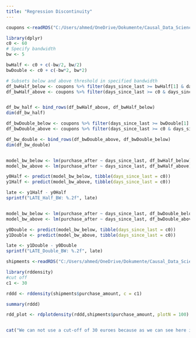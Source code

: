 ```yaml
---
title: "Regression Discontinuity"
---
```


```r
coupons <-readRDS("C:/Users/ahmed/OneDrive/Dokumente/Causal_Data_Science_Data/coupon.rds")
```


```r
library(dplyr)
c0 <- 60
# Specify bandwidth
bw <- 5

bwHalf <- c0 + c(-bw/2, bw/2)
bwDouble <- c0 + c(-bw*2, bw*2)

# Subsets below and above threshold in specified bandwidth
df_bwHalf_below <- coupons %>% filter(days_since_last >= bwHalf[1] & days_since_last < c0)
df_bwHalf_above <- coupons %>% filter(days_since_last >= c0 & days_since_last <= bwHalf[2])


df_bw_half <- bind_rows(df_bwHalf_above, df_bwHalf_below)
dim(df_bw_half)

df_bwDouble_below <- coupons %>% filter(days_since_last >= bwDouble[1] & days_since_last < c0)
df_bwDouble_above <- coupons %>% filter(days_since_last >= c0 & days_since_last <= bwDouble[2])

df_bw_double <- bind_rows(df_bwDouble_above, df_bwDouble_below)
dim(df_bw_double)


model_bw_below <- lm(purchase_after ~ days_since_last, df_bwHalf_below)
model_bw_above <- lm(purchase_after ~ days_since_last, df_bwHalf_above)

y0Half <- predict(model_bw_below, tibble(days_since_last = c0))
y1Half <- predict(model_bw_above, tibble(days_since_last = c0))

late <- y1Half - y0Half
sprintf("LATE_Half_BW: %.2f", late)


model_bw_below <- lm(purchase_after ~ days_since_last, df_bwDouble_below)
model_bw_above <- lm(purchase_after ~ days_since_last, df_bwDouble_above)

y0Double <- predict(model_bw_below, tibble(days_since_last = c0))
y1Double <- predict(model_bw_above, tibble(days_since_last = c0))

late <- y1Double - y0Double
sprintf("LATE_Double_BW: %.2f", late)

```


```r
shipments <-readRDS("C:/Users/ahmed/OneDrive/Dokumente/Causal_Data_Science_Data/shipping.rds")
```

```r
library(rddensity)
#cut off
c1 <- 30

rddd <- rddensity(shipments$purchase_amount, c = c1)

summary(rddd)

rdd_plot <- rdplotdensity(rddd,shipments$purchase_amount, plotN = 100)


cat("We can not use a cut-off of 30 euroes because as we can see here in the graph the intervals are not overlaping so there is a suspession of manipulation and we can not use RDD to obtain valid results with this cut-off. However if the cut-off is 60, they will overlap")
```